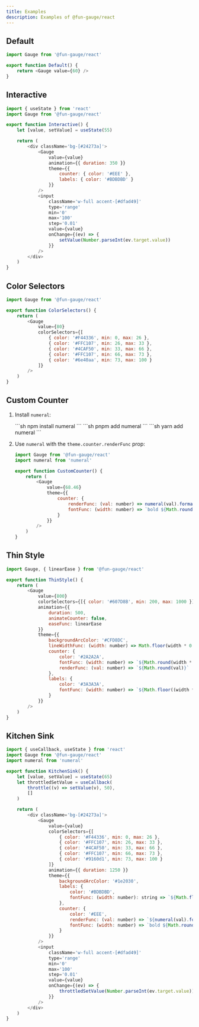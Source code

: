 ```yaml
---
title: Examples
description: Examples of @fun-gauge/react
---
```



## Default

<div className='flex justify-center'>
    <div className='flex max-w-sm min-h-50 bg-[#eff1f5] p-2'>
        <Default client:visible="react" />
    </div>
</div>


```javascript
import Gauge from '@fun-gauge/react'

export function Default() {
    return <Gauge value={60} />
}
```


## Interactive

<div className='flex justify-center'>
    <div className='flex max-w-sm min-h-50 bg-[#24273a] p-2'>
        <Interactive client:visible="react" />
    </div>
</div>

```javascript
import { useState } from 'react'
import Gauge from '@fun-gauge/react'

export function Interactive() {
    let [value, setValue] = useState(55)

    return (
        <div className='bg-[#24273a]'>
            <Gauge
                value={value}
                animation={{ duration: 350 }}
                theme={{
                    counter: { color: '#EEE' },
                    labels: { color: '#BDBDBD' }
                }}
            />
            <input
                className='w-full accent-[#dfad49]'
                type='range'
                min='0'
                max='100'
                step='0.01'
                value={value}
                onChange={(ev) => {
                    setValue(Number.parseInt(ev.target.value))
                }}
            />
        </div>
    )
}
```


## Color Selectors

<div className='flex justify-center'>
    <div className='flex max-w-sm min-h-50 bg-[#eff1f5] p-2'>
        <ColorSelectors client:visible="react" />
    </div>
</div>

```javascript
import Gauge from '@fun-gauge/react'

export function ColorSelectors() {
    return (
        <Gauge
            value={80}
            colorSelectors={[
                { color: '#F44336', min: 0, max: 26 },
                { color: '#FFC107', min: 26, max: 33 },
                { color: '#4CAF50', min: 33, max: 66 },
                { color: '#FFC107', min: 66, max: 73 },
                { color: '#6e40aa', min: 73, max: 100 }
            ]}
        />
    )
}
```


## Custom Counter

<div className='flex justify-center'>
    <div className='flex max-w-sm min-h-50 bg-[#eff1f5] p-2'>
        <CustomCounter client:visible="react" />
    </div>
</div>


<Steps>

1. Install `numeral`:

    <Tabs>
        <TabItem label="npm">
            ```sh
            npm install numeral
            ```
        </TabItem>
        <TabItem label="pnpm">
            ```sh
            pnpm add numeral
            ```
        </TabItem>
        <TabItem label="yarn">
            ```sh
            yarn add numeral
            ```
        </TabItem>
    </Tabs>

2. Use `numeral` with the `theme.counter.renderFunc` prop:

    ```javascript
    import Gauge from '@fun-gauge/react'
    import numeral from 'numeral'

    export function CustomCounter() {
        return (
            <Gauge
                value={68.46}
                theme={{
                    counter: {
                        renderFunc: (val: number) => numeral(val).format('0.00'),
                        fontFunc: (width: number) => `bold ${Math.round(width * 0.2)}px arial`
                    }
                }}
            />
        )
    }
    ```

</Steps>


## Thin Style

<div className='flex justify-center'>
    <div className='flex max-w-sm min-h-50 bg-[#eff1f5] p-2'>
        <ThinStyle client:visible="react" />
    </div>
</div>

```javascript
import Gauge, { linearEase } from '@fun-gauge/react'

export function ThinStyle() {
    return (
        <Gauge
            value={800}
            colorSelectors={[{ color: '#607D8B', min: 200, max: 1000 }]}
            animation={{
                duration: 500,
                animateCounter: false,
                easeFunc: linearEase
            }}
            theme={{
                backgroundArcColor: '#CFD8DC',
                lineWidthFunc: (width: number) => Math.floor(width * 0.04),
                counter: {
                    color: '#2A2A2A',
                    fontFunc: (width: number) => `${Math.round(width * 0.24)}px courier`,
                    renderFunc: (val: number) => `${Math.round(val)}`
                },
                labels: {
                    color: '#3A3A3A',
                    fontFunc: (width: number) => `${Math.floor((width * 0.05) / 2)}px arial`
                }
            }}
        />
    )
}
```


## Kitchen Sink

<div className='flex justify-center'>
    <div className='flex max-w-sm min-h-50 bg-[#24273a] p-2'>
        <KitchenSink client:visible="react" />
    </div>
</div>

```javascript
import { useCallback, useState } from 'react'
import Gauge from '@fun-gauge/react'
import numeral from 'numeral'

export function KitchenSink() {
    let [value, setValue] = useState(65)
    let throttledSetValue = useCallback(
        throttle((v) => setValue(v), 50),
        []
    )

    return (
        <div className='bg-[#24273a]'>
            <Gauge
                value={value}
                colorSelectors={[
                    { color: '#F44336', min: 0, max: 26 },
                    { color: '#FFC107', min: 26, max: 33 },
                    { color: '#4CAF50', min: 33, max: 66 },
                    { color: '#FFC107', min: 66, max: 73 },
                    { color: '#9160d1', min: 73, max: 100 }
                ]}
                animation={{ duration: 1250 }}
                theme={{
                    backgroundArcColor: '#1e2030',
                    labels: {
                        color: '#BDBDBD',
                        fontFunc: (width: number): string => `${Math.floor((width * 0.095) / 2)}px courier`
                    },
                    counter: {
                        color: '#EEE',
                        renderFunc: (val: number) => `${numeral(val).format('0.00')}%`,
                        fontFunc: (width: number) => `bold ${Math.round(width * 0.17)}px courier`
                    }
                }}
            />
            <input
                className='w-full accent-[#dfad49]'
                type='range'
                min='0'
                max='100'
                step='0.01'
                value={value}
                onChange={(ev) => {
                    throttledSetValue(Number.parseInt(ev.target.value))
                }}
            />
        </div>
    )
}


```

